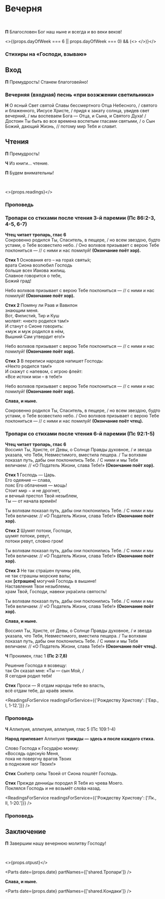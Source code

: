 
<span id="nachalo" />

# Вечерня

<br />

**П** Благословен Бог наш ныне и всегда и во веки веков!

<MdxLoader src="Shared/ObichnoeNachalo" lang={props.lang} />
<MdxLoader src="Vespers/Psalm103" chitaetsa lang={props.lang} />

<MdxLoader src="Vespers/VelikajaEktenia" lang={props.lang} />

<MdxLoader src="Vespers/Prayer1" lang={props.lang} />

<>{(props.dayOfWeek === 6 || props.dayOfWeek === 0) && (<>
  <MdxLoader src="Vespers/Kafisma" lang={props.lang} />
  <MdxLoader src="Vespers/Prayer2" lang={props.lang} />
  <MdxLoader src="Vespers/Prayer3" lang={props.lang} />
  <MdxLoader src="Vespers/Prayer4" lang={props.lang} />
  <MdxLoader src="Vespers/Prayer5" lang={props.lang} />
  <MdxLoader src="Vespers/Prayer6" lang={props.lang} />
  <MdxLoader src="Vespers/Prayer7" lang={props.lang} />
</>)}</>

<MdxLoader src="Vespers/Prayer8" lang={props.lang} />
<MdxLoader src="Vespers/VecherniePsalmi" lang={props.lang} />

### Стихиры на «Господи, взываю»

<StihiriNaGV day={props.day} date={props.date} />
<Parts date={props.date} partNames={['vespers.Cтихиры на Господи взываю']} />
<span id="vhod" />

## Вход

**П** Премудрость! Станем благоговейно!

### Вечерняя (входная) песнь «при возжжении светильника»

**Н** О ясный Свет святой Славы бессмертного Отца Небесного, / святого и блаженного, Иисусе Христе, / придя к закату солнца, увидев свет вечерний, / мы воспеваем Бога — Отца, и Сына, и Святого Духа! / Достоин Ты быть во все времена воспетым гласами святыми, / о Сын Божий, дающий Жизнь, // потому мир Тебя и славит.

## Чтения

<Prokimens date={props.date} />

<span id="reading" />

**П** Премудрость!

**Ч** Из книги… чтение.

**П** Будем внимательны!

<br />

<>{props.readings}</>

### Проповедь

### Тропари со стихами после чтения 3-й паремии (Пс 86:2-3, 4-5, 6-7)

**Чтец читает тропарь, глас 6**  
Сокровенно родился Ты, Спаситель, в пещере, / но всем звездою, будто устами, о Тебе возвестило небо. / Оно волхвов призывает с верою Тебе поклониться — // с ними и нас помилуй! **(Окончание поёт хор).**

**Стих 1** Основания его – на гора́х святы́х;  
врата Сиона возлюбил Господь  
больше всех Иакова жилищ.  
Славное говорится о тебе,  
Божий град!

Небо волхвов призывает с верою Тебе поклониться — // с ними и нас помилуй! **(Окончание поёт хор).**

**Стих 2** Помяну ли Раав и Вавилон  
знающим меня.  
Вот, Филисти́я, Тир и Куш  
молвят: «некто родился там!»  
И станут о Сионе говорить:  
«муж и муж родился в нём,  
Вышний Сам утвердит его!»

Небо волхвов призывает с верою Тебе поклониться — // с ними и нас помилуй! **(Окончание поёт хор).**

**Стих 3** В переписи народов напишет Господь:  
«Некто родился там!»  
И скажут с напевом, с игрою флейт:  
«Все истоки мои – в тебе!»

Небо волхвов призывает с верою Тебе поклониться — // с ними и нас помилуй! **(Окончание поёт хор).**

**Слава, и ныне.**

Сокровенно родился Ты, Спаситель, в пещере, / но всем звездою, будто устами, о Тебе возвестило небо. / Оно волхвов призывает с верою Тебе поклониться — // с ними и нас помилуй! **(Окончание поёт чтец).**

### Тропари со стихами после чтения 6-й паремии (Пс 92:1-5)

**Чтец читает тропарь, глас 6**  
Воссиял Ты, Христе, от Девы, о Солнце Правды духовное, / и звезда указала, что Тебя, Невместимого, вместила пещера. / Ты волхвам показал путь, дабы они поклонились Тебе. / С ними и мы Тебя величаем: // «О Податель Жизни, слава Тебе!» **(Окончание поёт хор).**

**Стих 1** Господь — Царь.  
Его одеяние — слава,  
пояс Его облачения — мощь!  
Стоит мир − и не дрогнет,  
и вечный престол Твой незыблем,  
Ты — от начала времён!

Ты волхвам показал путь, дабы они поклонились Тебе. / С ними и мы Тебя величаем: // «О Податель Жизни, слава Тебе!» **(Окончание поёт хор).**

**Стих 2** Шумят потоки, Господи,  
шумят потоки, ревут,  
потоки ревут, словно гром!

Ты волхвам показал путь, дабы они поклонились Тебе. / С ними и мы Тебя величаем: // «О Податель Жизни, слава Тебе!» **(Окончание поёт хор).**

**Стих 3** Не так стра́шен пучины рёв,  
не так страшны морские валы́,  
как **[**страшен**]** могучий Господь в вышине!  
Наставления Твои незыблемы,  
храм Твой, Господи, навеки укра́сила святость!

Ты волхвам показал путь, дабы они поклонились Тебе. / С ними и мы Тебя величаем: // «О Податель Жизни, слава Тебе!» **(Окончание поёт хор).**

**Слава, и ныне.**

Воссиял Ты, Христе, от Девы, о Солнце Правды духовное, / и звезда указала, что Тебя, Невместимого, вместила пещера. / Ты волхвам показал путь, дабы они поклонились Тебе. / С ними и мы Тебя величаем: // «О Податель Жизни, слава Тебе!» **(Окончание поёт чтец).**

**Ч** Прокимен, глас 1 **(Пс 2:7,8)**

Решение Господа я возвещу:  
так Он сказал мне: «Ты — сын Мой, /  
Я сегодня родил тебя!

**Стих** Проси — Я отдам народы тебе во власть,  
всё отдам тебе, до краёв земли.

<ReadingsForService readingsForService={{'Рождеству Христову': ['Евр., I, 1-12.']}} />

### Проповедь

**Ч** Аллилуия, аллилуия, аллилуия, глас 5 (Пс 109:1-4)

**Народ припевает** Аллилуия **трижды — здесь и после каждого стиха.**

Слово Господа к Госуда́рю моему:  
«Воссядь одесну́ю Меня,  
пока не повергну врагов Твоих  
в подножие ног Твоих!»

**Стих** Ски́петр силы Твоей от Сиона пошлёт Господь.

**Стих** Прежде денни́цы породил Я Тебя из чрева Моего.  
Поклялся Господь и не возьмёт сло́ва назад.

<ReadingsForService readingsForService={{'Рождеству Христову': ['Лк., II, 1-20.']}} />

### Проповедь

<MdxLoader src="Shared/SugubajaPolnaja" lang={props.lang} />
<MdxLoader src="Vespers/Udostoi" lang={props.lang} />

## Заключение

**П** Завершим нашу вечернюю молитву Господу!

<MdxLoader src="Vespers/Prayer9" lang={props.lang} />
<br />
<MdxLoader src="Vespers/PrayerGlavopriklonnaja" lang={props.lang} />

<>{props.otpust}</>

<Parts date={props.date} partNames={['shared.Тропари']} />

**Слава, и ныне.**

<Parts date={props.date} partNames={['shared.Кондаки']} />
